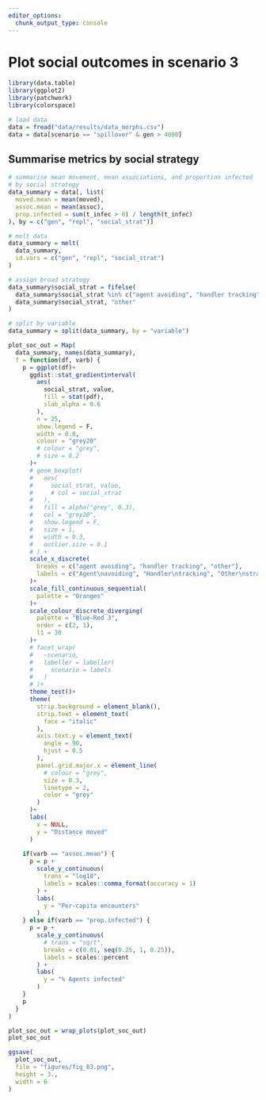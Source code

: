 ```yaml
---
editor_options: 
  chunk_output_type: console
---
```


# Plot social outcomes in scenario 3

```r
library(data.table)
library(ggplot2)
library(patchwork)
library(colorspace)
```

```r
# load data
data = fread("data/results/data_morphs.csv")
data = data[scenario == "spillover" & gen > 4000]
```

## Summarise metrics by social strategy

```r
# summarise mean movement, mean associations, and proportion infected
# by social strategy
data_summary = data[, list(
  moved.mean = mean(moved),
  assoc.mean = mean(assoc),
  prop.infected = sum(t_infec > 0) / length(t_infec)
), by = c("gen", "repl", "social_strat")]

# melt data
data_summary = melt(
  data_summary,
  id.vars = c("gen", "repl", "social_strat")
)

# assign broad strategy
data_summary$social_strat = fifelse(
  data_summary$social_strat %in% c("agent avoiding", "handler tracking"),
  data_summary$social_strat, "other"
)

# split by variable
data_summary = split(data_summary, by = "variable")
```

```r
plot_soc_out = Map(
  data_summary, names(data_summary),
  f = function(df, varb) {
    p = ggplot(df)+
      ggdist::stat_gradientinterval(
        aes(
          social_strat, value,
          fill = stat(pdf),
          slab_alpha = 0.6
        ),
        n = 25,
        show.legend = F,
        width = 0.8,
        colour = "grey20"
        # colour = "grey",
        # size = 0.2
      )+
      # geom_boxplot(
      #   aes(
      #     social_strat, value,
      #     # col = social_strat
      #   ),
      #   fill = alpha("grey", 0.3),
      #   col = "grey20",
      #   show.legend = F,
      #   size = 1,
      #   width = 0.3,
      #   outlier.size = 0.1
      # ) +
      scale_x_discrete(
        breaks = c("agent avoiding", "handler tracking", "other"),
        labels = c("Agent\navoiding", "Handler\ntracking", "Other\nstrategy")
      )+
      scale_fill_continuous_sequential(
        palette = "Oranges"
      )+
      scale_colour_discrete_diverging(
        palette = "Blue-Red 3",
        order = c(2, 1),
        l1 = 30
      )+
      # facet_wrap(
      #   ~scenario,
      #   labeller = labeller(
      #     scenario = labels
      #   )
      # )+
      theme_test()+
      theme(
        strip.background = element_blank(),
        strip.text = element_text(
          face = "italic"
        ),
        axis.text.y = element_text(
          angle = 90,
          hjust = 0.5
        ),
        panel.grid.major.x = element_line(
          # colour = "grey",
          size = 0.3,
          linetype = 2,
          color = "grey"
        )
      )+
      labs(
        x = NULL,
        y = "Distance moved"
      )
    
    if(varb == "assoc.mean") {
      p = p + 
        scale_y_continuous(
          trans = "log10",
          labels = scales::comma_format(accuracy = 1)
        ) +
        labs(
          y = "Per-capita encounters"
        )
    } else if(varb == "prop.infected") {
      p = p + 
        scale_y_continuous(
          # trans = "sqrt",
          breaks = c(0.01, seq(0.25, 1, 0.25)),
          labels = scales::percent
        ) +
        labs(
          y = "% Agents infected"
        )
    }
    p
  }
)

plot_soc_out = wrap_plots(plot_soc_out)
plot_soc_out
```

```r
ggsave(
  plot_soc_out,
  file = "figures/fig_03.png",
  height = 3.,
  width = 6
)
```

